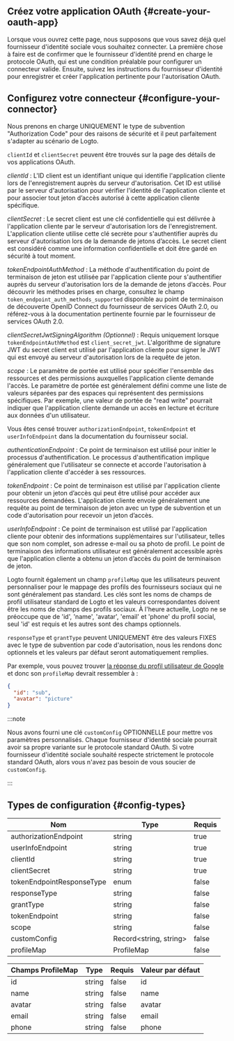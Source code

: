 ## Créez votre application OAuth \{#create-your-oauth-app}

Lorsque vous ouvrez cette page, nous supposons que vous savez déjà quel fournisseur d'identité sociale vous souhaitez connecter. La première chose à faire est de confirmer que le fournisseur d'identité prend en charge le protocole OAuth, qui est une condition préalable pour configurer un connecteur valide. Ensuite, suivez les instructions du fournisseur d'identité pour enregistrer et créer l'application pertinente pour l'autorisation OAuth.

## Configurez votre connecteur \{#configure-your-connector}

Nous prenons en charge UNIQUEMENT le type de subvention "Authorization Code" pour des raisons de sécurité et il peut parfaitement s'adapter au scénario de Logto.

`clientId` et `clientSecret` peuvent être trouvés sur la page des détails de vos applications OAuth.

_clientId_ : L'ID client est un identifiant unique qui identifie l'application cliente lors de l'enregistrement auprès du serveur d'autorisation. Cet ID est utilisé par le serveur d'autorisation pour vérifier l'identité de l'application cliente et pour associer tout jeton d’accès autorisé à cette application cliente spécifique.

_clientSecret_ : Le secret client est une clé confidentielle qui est délivrée à l'application cliente par le serveur d'autorisation lors de l'enregistrement. L'application cliente utilise cette clé secrète pour s'authentifier auprès du serveur d'autorisation lors de la demande de jetons d’accès. Le secret client est considéré comme une information confidentielle et doit être gardé en sécurité à tout moment.

_tokenEndpointAuthMethod_ : La méthode d'authentification du point de terminaison de jeton est utilisée par l'application cliente pour s'authentifier auprès du serveur d'autorisation lors de la demande de jetons d’accès. Pour découvrir les méthodes prises en charge, consultez le champ `token_endpoint_auth_methods_supported` disponible au point de terminaison de découverte OpenID Connect du fournisseur de services OAuth 2.0, ou référez-vous à la documentation pertinente fournie par le fournisseur de services OAuth 2.0.

_clientSecretJwtSigningAlgorithm (Optionnel)_ : Requis uniquement lorsque `tokenEndpointAuthMethod` est `client_secret_jwt`. L'algorithme de signature JWT du secret client est utilisé par l'application cliente pour signer le JWT qui est envoyé au serveur d'autorisation lors de la requête de jeton.

_scope_ : Le paramètre de portée est utilisé pour spécifier l'ensemble des ressources et des permissions auxquelles l'application cliente demande l'accès. Le paramètre de portée est généralement défini comme une liste de valeurs séparées par des espaces qui représentent des permissions spécifiques. Par exemple, une valeur de portée de "read write" pourrait indiquer que l'application cliente demande un accès en lecture et écriture aux données d'un utilisateur.

Vous êtes censé trouver `authorizationEndpoint`, `tokenEndpoint` et `userInfoEndpoint` dans la documentation du fournisseur social.

_authenticationEndpoint_ : Ce point de terminaison est utilisé pour initier le processus d'authentification. Le processus d'authentification implique généralement que l'utilisateur se connecte et accorde l'autorisation à l'application cliente d'accéder à ses ressources.

_tokenEndpoint_ : Ce point de terminaison est utilisé par l'application cliente pour obtenir un jeton d’accès qui peut être utilisé pour accéder aux ressources demandées. L'application cliente envoie généralement une requête au point de terminaison de jeton avec un type de subvention et un code d'autorisation pour recevoir un jeton d’accès.

_userInfoEndpoint_ : Ce point de terminaison est utilisé par l'application cliente pour obtenir des informations supplémentaires sur l'utilisateur, telles que son nom complet, son adresse e-mail ou sa photo de profil. Le point de terminaison des informations utilisateur est généralement accessible après que l'application cliente a obtenu un jeton d’accès du point de terminaison de jeton.

Logto fournit également un champ `profileMap` que les utilisateurs peuvent personnaliser pour le mappage des profils des fournisseurs sociaux qui ne sont généralement pas standard. Les clés sont les noms de champs de profil utilisateur standard de Logto et les valeurs correspondantes doivent être les noms de champs des profils sociaux. À l'heure actuelle, Logto ne se préoccupe que de 'id', 'name', 'avatar', 'email' et 'phone' du profil social, seul 'id' est requis et les autres sont des champs optionnels.

`responseType` et `grantType` peuvent UNIQUEMENT être des valeurs FIXES avec le type de subvention par code d'autorisation, nous les rendons donc optionnels et les valeurs par défaut seront automatiquement remplies.

Par exemple, vous pouvez trouver [la réponse du profil utilisateur de Google](https://developers.google.com/identity/openid-connect/openid-connect#an-id-tokens-payload) et donc son `profileMap` devrait ressembler à :

```json
{
  "id": "sub",
  "avatar": "picture"
}
```

:::note

Nous avons fourni une clé `customConfig` OPTIONNELLE pour mettre vos paramètres personnalisés.
Chaque fournisseur d'identité sociale pourrait avoir sa propre variante sur le protocole standard OAuth. Si votre fournisseur d'identité sociale souhaité respecte strictement le protocole standard OAuth, alors vous n'avez pas besoin de vous soucier de `customConfig`.

:::

## Types de configuration \{#config-types}

| Nom                       | Type                    | Requis |
| ------------------------- | ----------------------- | ------ |
| authorizationEndpoint     | string                  | true   |
| userInfoEndpoint          | string                  | true   |
| clientId                  | string                  | true   |
| clientSecret              | string                  | true   |
| tokenEndpointResponseType | enum                    | false  |
| responseType              | string                  | false  |
| grantType                 | string                  | false  |
| tokenEndpoint             | string                  | false  |
| scope                     | string                  | false  |
| customConfig              | Record\<string, string> | false  |
| profileMap                | ProfileMap              | false  |

| Champs ProfileMap | Type   | Requis | Valeur par défaut |
| ----------------- | ------ | ------ | ----------------- |
| id                | string | false  | id                |
| name              | string | false  | name              |
| avatar            | string | false  | avatar            |
| email             | string | false  | email             |
| phone             | string | false  | phone             |
